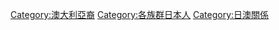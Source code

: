 [[Category:澳大利亞裔|Category:澳大利亞裔]]
[[Category:各族群日本人|Category:各族群日本人]]
[[Category:日澳關係|Category:日澳關係]]